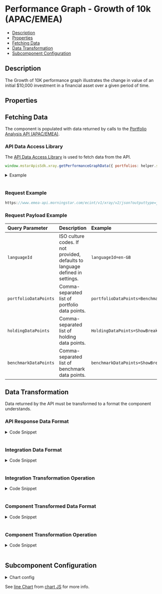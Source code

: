
<Meta title="PerformanceGraph" component={PerformanceGraph} />

<style> {
  `
    details {
      padding: 10px;
      font-weight: bold;
      color: white;
      background: #3c3c3c;
    }
    summary {
      font-family: "Nunito Sans","San Francisco",BlinkMacSystemFont,"Segoe UI","Helvetica Neue",Helvetica,Arial,sans-serif;
      cursor: pointer;
    }
    .summary-text {
      padding-left: 5px;
      font-size: 15px;
    }
    .v-application--wrap {
        min-height: 100%
    }
  `}

</style>

# Performance Graph - Growth of 10k (APAC/EMEA)

- [Description](#description)
- [Properties](#properties)
- [Fetching Data](#fetching-data)
- [Data Transformation](#data-transformation)
- [Subcomponent Configuration](#subcomponent-configuration)

## Description
The Growth of 10K performance graph illustrates the change in value of an initial $10,000 investment in a financial asset over a given period of time.

<Canvas withSource="open" withToolbar>
  <Story id="components-performance-graph-growth-of-10k--story-details"></Story>
</Canvas>

## Properties

<ArgsTable of={PerformanceGraph} />

## Fetching Data

The component is populated with data returned by calls to the <a href={PORTFOLIO_ANALYSIS_EMEA_URL} target="_blank">Portfolio Analysis API (APAC/EMEA)</a>.
<!--
- [API Data Access Library](#api-data-access-library)
- [Request Example](#request)
- [Request Payload Example](#request-payload)
-->
### API Data Access Library

The <a href={DATA_ACCESS_LIBRARY} target="_blank">API Data Access Library</a> is used to fetch data from the API.

``` javascript dark
window.mstarApisSdk.xray.getPerformanceGraphData({ portfolios: helper.samplePortfolio }),
```
<details>
  <summary><span class="summary-text">Example</span></summary>

``` javascript dark
const samplePortfolio = {
    type: 3,
    benchmark: {
        type: "Standard",
        holdings: [
            {
                identifier: "EUCA000555",
                identifierType: "MSID",
                weight: 100
            }
        ]
    },
    holdings: [
        {
            identifier: 'F0GBR052QA',
            identifierType: 'MSID',
            amount: 5000,
        },
        {
            identifier: 'F000000EY1',
            identifierType: 'MSID',
            amount: 2500,
        },
        {
            identifier: 'F00000OXG7',
            identifierType: 'MSID',
            amount: 2000,
        },
        {
            identifier: 'F00000TWNO',
            identifierType: 'MSID',
            amount: 10000,
        }
    ],
    name: 'UK demo portfolio - amount',
};

window.mstarApisSdk.xray.getPerformanceGraphData({ portfolios: samplePortfolio });
```
</details>
&nbsp;

### Request Example

```javascript dark
https://www.emea-api.morningstar.com/ecint/v1/xray/v2/json?outputtype=json&languageId={{languageId}}&portfolioDataPoints={{portfolioDataPoints}}&holdingDataPoints={{holdingDataPoints}}&benchmarkDataPoints={{benchmarkDataPoints}}

```
### Request Payload Example

| Query Parameter | Description|Example |
| :----------- | :--------| :----------- |
| `languageId` | ISO culture codes. If not provided, defaults to language defined in settings. | `languageId=en-GB` |
| `portfolioDataPoints` | Comma-separated list of portfolio data points.| `portfolioDataPoints=BenchmarkName,HistoricalPerformanceSeries` |
| `holdingDataPoints` | Comma-separated list of holding data points.| `HoldingDataPoints=ShowBreakdown` |
| `benchmarkDataPoints` | Comma-separated list of benchmark data points.| `benchmarkDataPoints=ShowBreakdown,HistoricalPerformanceSeries` |

## Data Transformation

Data returned by the API must be transformed to a format the component understands.
<!--
- [API Response Data Format](#api-response-data-format)
- [Integration Data Format](#integration-data-format)
- [Integration Transformation Operation](#integration-transformation-operation)
- [Component Transformed Data Format](#component-transformed-data-format)
- [Component Transformation Operation](#component-transformation-operation)
-->
### API Response Data Format
<details>
  <summary><span class="summary-text">Code Snippet</span></summary>

```json dark
{
    "benchmarkName": "Global Large-Cap Blend Equity",
    "historicalPerformanceSeries": [
        {
            "returnType": "TotalReturn",
            "timePeriod": "M1",
            "frequency": "Monthly",
            "startDate": "2011-12-31",
            "returns": [
                [
                    "2012-01-31",
                    0.4466
                ],
                [
                    "2012-02-29",
                    7.94494
                ],
                [
                    "2012-03-31",
                    -2.62418
                ],
            ]
        },
        {
            "returnType": "TotalReturn",
            "timePeriod": "M3",
            "frequency": "Quarterly",
            "startDate": "2011-12-31",
            "returns": [
                [
                    "2012-03-31",
                    5.58169
                ],
                [
                    "2012-06-30",
                    -1.5665
                ],
                [
                    "2012-09-30",
                    5.00531
                ],
            ]
        },
    ],
    "benchmark": [
        {
            "historicalPerformanceSeries": [
                {
                    "returnType": "TotalReturn",
                    "timePeriod": "M1",
                    "frequency": "Monthly",
                    "startDate": "1971-12-31",
                    "returns": [
                        [
                            "1972-01-31",
                            4.22415
                        ],
                        [
                            "1972-02-29",
                            3.85105
                        ],
                        [
                            "1972-03-31",
                            0.66122
                        ],
                    ]
                },
            ]
        }
    ]
}
```
</details>
&nbsp;

### Integration Data Format
<details>
  <summary><span class="summary-text">Code Snippet</span></summary>

```json dark
{
    "portfolio": [
        [
            "2012-01-31",
            0.4466
        ],
        [
            "2012-02-29",
            7.94494
        ]
    ],
    "benchmark": [
        [
            "1972-01-31",
            4.22415
        ],
        [
            "1972-02-29",
            3.85105
        ],
    ],
    "benchmarkName": "Global Large-Cap Blend Equity"
}
```
</details>
&nbsp;

### Integration Transformation Operation
<details>
  <summary><span class="summary-text">Code Snippet</span></summary>

```javascript dark
function getPerformanceData(xrayData) {
    const performanceGraphData = getComponentData(
        xrayData,
        'historicalPerformanceSeries',
        'benchmark[0].historicalPerformanceSeries',
    );
    let { portfolio, benchmark } = performanceGraphData;
    portfolio = portfolio.find((data) => data.timePeriod === 'M1').returns;
    benchmark = benchmark.find((data) => data.timePeriod === 'M1').returns;

    return {
        portfolio,
        benchmark,
        benchmarkName: get(xrayData, 'benchmarkName', ''),
    };
}
```
</details>
&nbsp;

### Component Transformed Data Format
<details>
  <summary><span class="summary-text">Code Snippet</span></summary>

```json dark
    [{
        "name": "UK demo portfolio - amount",
        "type": "portfolio",
        "useLabel": false,
        "data": [
            {
                "endDate": "2012-01-31T00:00:00.000",
                "value": 0.4466
            },
            {
                "endDate": "2012-02-29T00:00:00.000",
                "value": 7.94494
            },
            {
                "endDate": "2012-03-31T00:00:00.000",
                "value": -2.62418
            }
        ]
    },
    {
        "name": "Global Large-Cap Blend Equity",
        "type": "benchmark",
        "useLabel": false,
        "data": [
            {
                "endDate": "1972-01-31T00:00:00.000",
                "value": 4.22415
            },
            {
                "endDate": "1972-02-29T00:00:00.000",
                "value": 3.85105
            },
            {
                "endDate": "1972-03-31T00:00:00.000",
                "value": 0.66122
            },
        ]
    }]

```
</details>
&nbsp;

### Component Transformation Operation
<details>
  <summary><span class="summary-text">Code Snippet</span></summary>

```javascript dark
parsedModelData() {
    const data = this.modelData;
    const portfolioName = this.portfolio?.name;

    return [{
        name: portfolioName || 'Portfolio',
        type: 'portfolio',
        data: data.portfolio
            ? this.transformPerformanceChartData(data.portfolio) : [],
    }, {
        name: data.benchmarkName ? data.benchmarkName : 'Benchmark',
        type: 'benchmark',
        data: data.benchmark
            ? this.transformPerformanceChartData(data.benchmark) : [],
    }];
},
transformPerformanceChartData(data, overrideValue) {
    return data.map((item) => {
        const value = item[1];
        const endDate = toUTCLocalISOString(new Date(item[0]));
        return {
            endDate,
            value: overrideValue ?? value,
        };
    });
},
drawGraphByFrequency(seriesData, months) {
    let monthCount = months;
    if (monthCount === 'YTD') {
        monthCount = Service.getYTDMonthCount(seriesData);
    }
    return Service.getFrequencySeriesData(this.graphBaseValue, seriesData, monthCount);
},
getChartData(monthCount) {
    const frequencySeriesData = this.drawGraphByFrequency(this.parsedModelData, monthCount);
    const lineChartData = Service.getLineChartData(frequencySeriesData);
    return lineChartData;
},
parseChartData(tab) {
    const selectedTab = this.getTabs.find((item) => item.key === tab);
    const portfolioData = this.getChartData(selectedTab?.value)[0];
    const benchmarkData = this.getChartData(selectedTab?.value)[1];
    const portfolioLegendLabel = this.getFormattedLegendValue(portfolioData);
    const benchmarkLegendLabel = this.getFormattedLegendValue(benchmarkData);
    return {
        datasets: [
            {
                label: portfolioLegendLabel,
                borderColor: this.chartColors[0],
                backgroundColor: this.chartColors[0],
                data: portfolioData,
            },
            {
                label: benchmarkLegendLabel,
                borderColor: this.chartColors[1],
                backgroundColor: this.chartColors[1],
                data: benchmarkData,
            },
        ],
    };
},
getFormattedLegendValue(value) {
    const getLatestDate = value.reduce((m, current, index) => (
        (current.date > m.date) && index ? current : m));
    let newValue = getLatestDate?.value;
    const name = getLatestDate?.name;

    const { graphBaseValue } = this;
    newValue = ((newValue - graphBaseValue) / graphBaseValue) * 100.0;

    return `${name} : ${newValue.toFixed(2)}`;
},
```
</details>
&nbsp;

## Subcomponent Configuration

<details>
  <summary><span class="summary-text">Chart config</span></summary>

``` javascript dark
    chartOptions: {
        responsive: true,
        maintainAspectRatio: false,
        interaction: {
            mode: 'index',
            intersect: false,
        },
        parsing: {
            xAxisKey: 'formattedDate',
            yAxisKey: 'value',
        },
        pointStyle: 'circle',
        pointRadius: 1,
        pointHoverRadius: 6,
        plugins: {
            tooltip: {
                backgroundColor: '#000000',
                titleColor: '#ffffff',
                bodyColor: '#ffffff',
                bodySpacing: 10,
                borderWidth: 2,
                borderColor: '#000000',
                callbacks: {
                    label(context) {
                        const label = context.raw.name || '';
                        const value = context.raw.value || '';
                        return `${label} : ${value}`;
                    },
                },
            },
            legend: {
                position: 'top',
                align: 'start',
                labels: {
                    color: '#6e7383',
                    boxWidth: 25,
                    boxHeight: 2,
                },
            },
        },
        scales: {
            x: {
                grid: {
                    color: '#eef5ff',
                },
            },
            y: {
                grid: {
                    color: '#eef5ff',
                },
            },
        },
    },
```
</details>

See [line Chart](https://www.chartjs.org/docs/3.4.1/samples/line/line.html) from [chart JS](https://www.chartjs.org/docs/3.4.1/) for more info.
